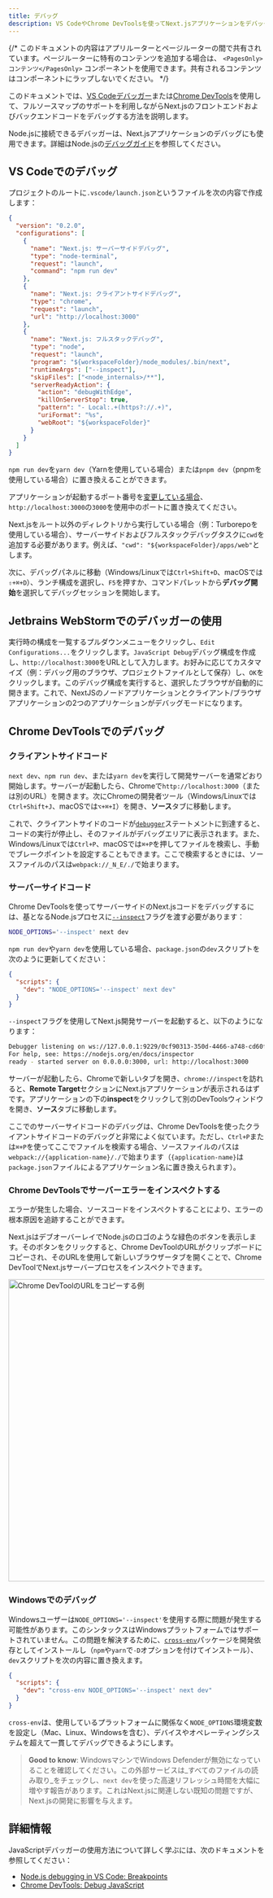 ```yaml
---
title: デバッグ
description: VS CodeやChrome DevToolsを使ってNext.jsアプリケーションをデバッグする方法を学びます。
---
```


{/* このドキュメントの内容はアプリルーターとページルーターの間で共有されています。ページルーターに特有のコンテンツを追加する場合は、 `<PagesOnly>コンテンツ</PagesOnly>` コンポーネントを使用できます。共有されるコンテンツはコンポーネントにラップしないでください。 */}

このドキュメントでは、[VS Codeデバッガー](https://code.visualstudio.com/docs/editor/debugging)または[Chrome DevTools](https://developers.google.com/web/tools/chrome-devtools)を使用して、フルソースマップのサポートを利用しながらNext.jsのフロントエンドおよびバックエンドコードをデバッグする方法を説明します。

Node.jsに接続できるデバッガーは、Next.jsアプリケーションのデバッグにも使用できます。詳細はNode.jsの[デバッグガイド](https://nodejs.org/en/docs/guides/debugging-getting-started/)を参照してください。

## VS Codeでのデバッグ

プロジェクトのルートに`.vscode/launch.json`というファイルを次の内容で作成します：

```json title="launch.json"
{
  "version": "0.2.0",
  "configurations": [
    {
      "name": "Next.js: サーバーサイドデバッグ",
      "type": "node-terminal",
      "request": "launch",
      "command": "npm run dev"
    },
    {
      "name": "Next.js: クライアントサイドデバッグ",
      "type": "chrome",
      "request": "launch",
      "url": "http://localhost:3000"
    },
    {
      "name": "Next.js: フルスタックデバッグ",
      "type": "node",
      "request": "launch",
      "program": "${workspaceFolder}/node_modules/.bin/next",
      "runtimeArgs": ["--inspect"],
      "skipFiles": ["<node_internals>/**"],
      "serverReadyAction": {
        "action": "debugWithEdge",
        "killOnServerStop": true,
        "pattern": "- Local:.+(https?://.+)",
        "uriFormat": "%s",
        "webRoot": "${workspaceFolder}"
      }
    }
  ]
}
```

`npm run dev`を`yarn dev`（Yarnを使用している場合）または`pnpm dev`（pnpmを使用している場合）に置き換えることができます。

アプリケーションが起動するポート番号を[変更している場合](/docs/pages/api-reference/cli/next#next-dev-options)、`http://localhost:3000`の`3000`を使用中のポートに置き換えてください。

Next.jsをルート以外のディレクトリから実行している場合（例：Turborepoを使用している場合）、サーバーサイドおよびフルスタックデバッグタスクに`cwd`を追加する必要があります。例えば、`"cwd": "${workspaceFolder}/apps/web"`とします。

次に、デバッグパネルに移動（Windows/Linuxでは`Ctrl+Shift+D`、macOSでは`⇧+⌘+D`）、ランチ構成を選択し、`F5`を押すか、コマンドパレットから**デバッグ開始**を選択してデバッグセッションを開始します。

## Jetbrains WebStormでのデバッガーの使用

実行時の構成を一覧するプルダウンメニューをクリックし、`Edit Configurations...`をクリックします。`JavaScript Debug`デバッグ構成を作成し、`http://localhost:3000`をURLとして入力します。お好みに応じてカスタマイズ（例：デバッグ用のブラウザ、プロジェクトファイルとして保存）し、`OK`をクリックします。このデバッグ構成を実行すると、選択したブラウザが自動的に開きます。これで、NextJSのノードアプリケーションとクライアント/ブラウザアプリケーションの2つのアプリケーションがデバッグモードになります。

## Chrome DevToolsでのデバッグ

### クライアントサイドコード

`next dev`、`npm run dev`、または`yarn dev`を実行して開発サーバーを通常どおり開始します。サーバーが起動したら、Chromeで`http://localhost:3000`（または別のURL）を開きます。次にChromeの開発者ツール（Windows/Linuxでは`Ctrl+Shift+J`、macOSでは`⌥+⌘+I`）を開き、**ソース**タブに移動します。

これで、クライアントサイドのコードが[`debugger`](https://developer.mozilla.org/docs/Web/JavaScript/Reference/Statements/debugger)ステートメントに到達すると、コードの実行が停止し、そのファイルがデバッグエリアに表示されます。また、Windows/Linuxでは`Ctrl+P`、macOSでは`⌘+P`を押してファイルを検索し、手動でブレークポイントを設定することもできます。ここで検索するときには、ソースファイルのパスは`webpack://_N_E/./`で始まります。

### サーバーサイドコード

Chrome DevToolsを使ってサーバーサイドのNext.jsコードをデバッグするには、基となるNode.jsプロセスに[`--inspect`](https://nodejs.org/api/cli.html#cli_inspect_host_port)フラグを渡す必要があります：

```bash title="Terminal"
NODE_OPTIONS='--inspect' next dev
```

`npm run dev`や`yarn dev`を使用している場合、`package.json`の`dev`スクリプトを次のように更新してください：

```json title="package.json"
{
  "scripts": {
    "dev": "NODE_OPTIONS='--inspect' next dev"
  }
}
```

`--inspect`フラグを使用してNext.js開発サーバーを起動すると、以下のようになります：

```bash title="Terminal"
Debugger listening on ws://127.0.0.1:9229/0cf90313-350d-4466-a748-cd60f4e47c95
For help, see: https://nodejs.org/en/docs/inspector
ready - started server on 0.0.0.0:3000, url: http://localhost:3000
```

サーバーが起動したら、Chromeで新しいタブを開き、`chrome://inspect`を訪れると、**Remote Target**セクションにNext.jsアプリケーションが表示されるはずです。アプリケーションの下の**inspect**をクリックして別のDevToolsウィンドウを開き、**ソース**タブに移動します。

ここでのサーバーサイドコードのデバッグは、Chrome DevToolsを使ったクライアントサイドコードのデバッグと非常によく似ています。ただし、`Ctrl+P`または`⌘+P`を使ってここでファイルを検索する場合、ソースファイルのパスは`webpack://{application-name}/./`で始まります（`{application-name}`は`package.json`ファイルによるアプリケーション名に置き換えられます）。

### Chrome DevToolsでサーバーエラーをインスペクトする

エラーが発生した場合、ソースコードをインスペクトすることにより、エラーの根本原因を追跡することができます。

Next.jsはデブオーバーレイでNode.jsのロゴのような緑色のボタンを表示します。そのボタンをクリックすると、Chrome DevToolのURLがクリップボードにコピーされ、そのURLを使用して新しいブラウザータブを開くことで、Chrome DevToolでNext.jsサーバープロセスをインスペクトできます。

<Image
  alt="Chrome DevToolのURLをコピーする例"
  srcLight="/docs/dark/copy-devtool-url-example.png"
  srcDark="/docs/dark/copy-devtool-url-example.png"
  width="1600"
  height="594"
/>

### Windowsでのデバッグ

Windowsユーザーは`NODE_OPTIONS='--inspect'`を使用する際に問題が発生する可能性があります。このシンタックスはWindowsプラットフォームではサポートされていません。この問題を解決するために、[`cross-env`](https://www.npmjs.com/package/cross-env)パッケージを開発依存としてインストールし（`npm`や`yarn`で`-D`オプションを付けてインストール）、`dev`スクリプトを次の内容に置き換えます。

```json title="package.json"
{
  "scripts": {
    "dev": "cross-env NODE_OPTIONS='--inspect' next dev"
  }
}
```

`cross-env`は、使用しているプラットフォームに関係なく`NODE_OPTIONS`環境変数を設定し（Mac、Linux、Windowsを含む）、デバイスやオペレーティングシステムを超えて一貫してデバッグできるようにします。

> **Good to know**: WindowsマシンでWindows Defenderが無効になっていることを確認してください。この外部サービスは_すべてのファイルの読み取り_をチェックし、`next dev`を使った高速リフレッシュ時間を大幅に増やす報告があります。これはNext.jsに関連しない既知の問題ですが、Next.jsの開発に影響を与えます。

## 詳細情報

JavaScriptデバッガーの使用方法について詳しく学ぶには、次のドキュメントを参照してください：

- [Node.js debugging in VS Code: Breakpoints](https://code.visualstudio.com/docs/nodejs/nodejs-debugging#_breakpoints)
- [Chrome DevTools: Debug JavaScript](https://developers.google.com/web/tools/chrome-devtools/javascript)